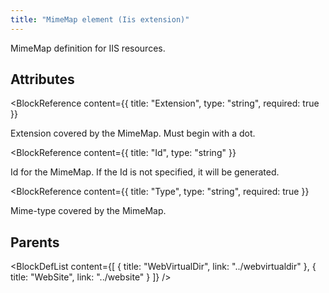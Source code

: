 ```yaml
---
title: "MimeMap element (Iis extension)"
---
```



MimeMap definition for IIS resources.


## Attributes

<BlockWrapper>

  <BlockReference
    content={{
      title: "Extension",
      type: "string",
      required: true
    }}
  >
  Extension covered by the MimeMap. Must begin with a dot.
  </BlockReference>

  <BlockReference
    content={{
      title: "Id",
      type: "string"
    }}
  >
  Id for the MimeMap. If the Id is not specified, it will be generated.
  </BlockReference>

  <BlockReference
    content={{
      title: "Type",
      type: "string",
      required: true
    }}
  >
  Mime-type covered by the MimeMap.
  </BlockReference>

</BlockWrapper>


## Parents

<BlockDefList content={[
    {
      title: "WebVirtualDir",
      link: "../webvirtualdir"
    },
    {
      title: "WebSite",
      link: "../website"
    }
  ]}
/>